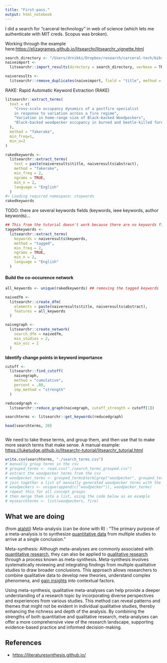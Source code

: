 ```yaml
---
title: "First-pass."
output: html_notebook
---
```


I did a search for "carceral technology" in web of science (which lets me authenticate with MIT creds. Scopus was broken).

Working through the example here:<https://elizagrames.github.io/litsearchr/litsearchr_vignette.html>

```r
search_directory <- "/Users/drnikki/Dropbox/research/carceral-tech/bibs"
naiveimport <-
  litsearchr::import_results(directory = search_directory, verbose = TRUE)

```

```r



naiveresults <-
  litsearchr::remove_duplicates(naiveimport, field = "title", method = "string_osa")


```

RAKE: Rapid Automatic Keyword Extraction (RAKE)

```r

litsearchr::extract_terms(
  text = c(
    "Cross-scale occupancy dynamics of a postfire specialist
    in response to variation across a fire regime",
    "Variation in home-range size of Black-backed Woodpeckers",
    "Black-backed woodpecker occupancy in burned and beetle-killed forests"
  ),
  method = "fakerake",
  min_freq=1,
  min_n=2
)
```

```r
rakedkeywords <-
  litsearchr::extract_terms(
    text = paste(naiveresults$title, naiveresults$abstract),
    method = "fakerake",
    min_freq = 2,
    ngrams = TRUE,
    min_n = 2,
    language = "English"
  )
#> Loading required namespace: stopwords
rakedkeywords

```

TODO: there are several keywords fields (keywords, ieee keywords, author keywords)...

```r
## This from the tutorial doesn't work because there are no keywords fields in the results from Web of Science... 
taggedkeywords <-
  litsearchr::extract_terms(
    keywords = naiveresults$keywords,
    method = "tagged",
    min_freq = 2,
    ngrams = TRUE,
    min_n = 2,
    language = "English"
  )

```

#### **Build the co-occurence network**

```r

all_keywords <- unique(rakedkeywords) ## removing the tagged keywords

naivedfm <-
  litsearchr::create_dfm(
    elements = paste(naiveresults$title, naiveresults$abstract),
    features = all_keywords
  )

naivegraph <-
  litsearchr::create_network(
    search_dfm = naivedfm,
    min_studies = 2,
    min_occ = 2
  )
```

**Identify change points in keyword importance**

```r
cutoff <-
  litsearchr::find_cutoff(
    naivegraph,
    method = "cumulative",
    percent = .80,
    imp_method = "strength"
  )

reducedgraph <-
  litsearchr::reduce_graph(naivegraph, cutoff_strength = cutoff[1])

searchterms <- litsearchr::get_keywords(reducedgraph)

head(searchterms, 20)
```

![]()

We need to take these terms, and group them, and then use that to make more search terms that make sense. A manual example: <https://luketudge.github.io/litsearchr-tutorial/litsearchr_tutorial.html>

```r
write.csv(searchterms, "./search_terms.csv")
# manually group terms in the csv
# grouped_terms <- read.csv("./search_terms_grouped.csv")
# extract the woodpecker terms from the csv
# woodpecker_terms <- grouped_terms$term[grep("woodpecker", grouped_terms$group)]
# join together a list of manually generated woodpecker terms with the ones from the csv
# woodpeckers <- unique(append(c("woodpecker")), woodpecker_terms)
# repeat this for all concept groups
# then merge them into a list, using the code below as an example
# mysearchterms <- list(woodpeckers, fire)
```

## What we are doing

(from [atalsti](https://atlasti.com/guides/literature-review/literature-review-vs-meta-analysis)) Meta-analysis (can be done with R) : "The primary purpose of a meta-analysis is to synthesize [quantitative data](https://atlasti.com/research-hub/quantifying-qualitative-data) from multiple studies to arrive at a single conclusion."

Meta-synthesis: Although meta-analyses are commonly associated with [quantitative research](https://atlasti.com/research-hub/quantitative-software), they can also be applied to [qualitative research](https://atlasti.com/guides/qualitative-research-guide-part-1/qualitative-research) through a process known as meta-synthesis. Meta-synthesis involves systematically reviewing and integrating findings from multiple qualitative studies to draw broader conclusions. This approach allows researchers to combine qualitative data to develop new theories, understand complex phenomena, and [gain insights](https://atlasti.com/trainings/quickly-gain-insights-with-ai-powered-tools) into contextual factors.

Using meta-synthesis, qualitative meta-analyses can help provide a deeper understanding of a research topic by incorporating diverse perspectives and experiences from various studies. This method can reveal patterns and themes that might not be evident in individual qualitative studies, thereby enhancing the richness and depth of the analysis. By combining the strengths of both quantitative and qualitative research, meta-analyses can offer a more comprehensive view of the research landscape, supporting evidence-based practice and informed decision-making.

## References

-   <https://literaturesynthesis.github.io/>
